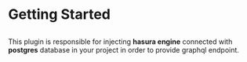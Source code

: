 
<Meta pageTitle="Getting started | Graphql" description="Getting started with Graphql." />





# Getting Started

##

 This plugin is responsible for injecting **hasura engine** connected with **postgres** database in your project
 in order to provide graphql endpoint.
